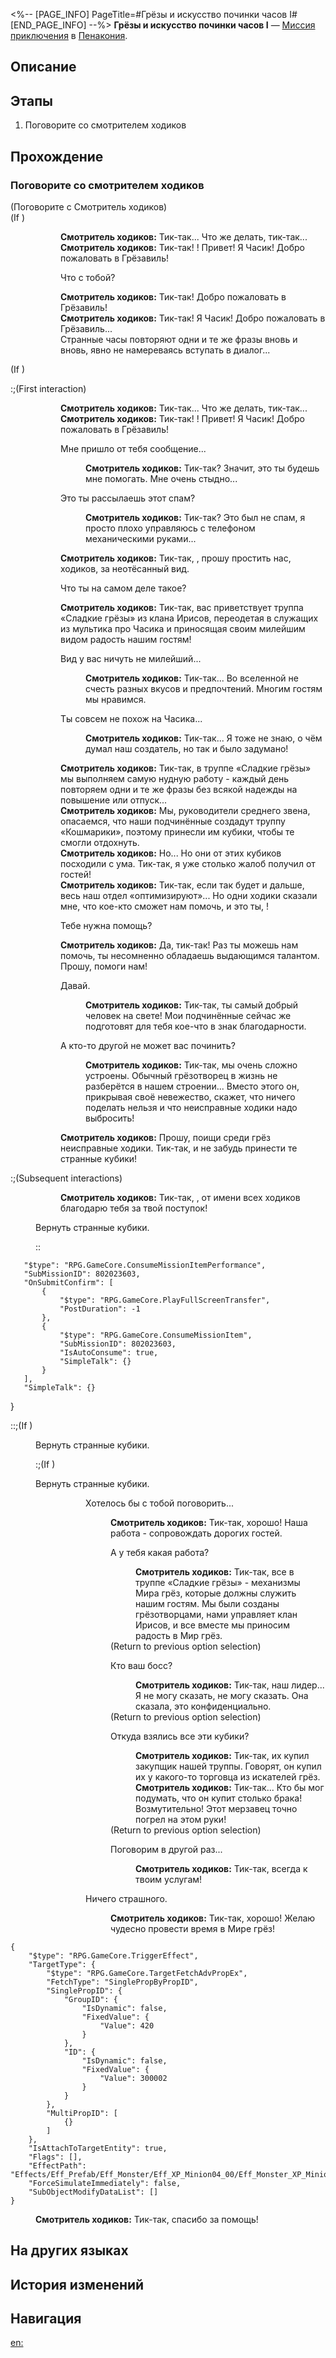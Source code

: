 <%-- [PAGE_INFO]
PageTitle=#Грёзы и искусство починки часов I#
[END_PAGE_INFO] --%>
{{Дополнить|Диалоги.}}
{{Миссия Инфобокс
|id              = 8020236
|Название        = 
|Изображение     = Миссия Грёзы и искусство починки часов I.png
|Тип             = Миссия приключения
|Событие         = 
|Глава           = 
|Условия         = Завершена [[Миссия Освоения]] «[[А убийца кто?..]]»
|Персонажи       = Первопроходец; Смотритель ходиков
|СтартЛокация    = [[Пенакония]] — [[Отель «Грёзы» (Мир грёз)]]
|Мир             = Пенакония
|Предыдущая      = 
|Следующая       = 
|Награды         = Кредиты*5 000
}}
'''Грёзы и искусство починки часов I''' — [[Миссия приключения]] в [[Пенакония]].

==Описание==
{{Описание|<!--официальное описание из Перекрёстка судеб-->}}

==Этапы==
# Поговорите со смотрителем ходиков

==Прохождение==
{{Дополнить}}
{{Диалог Конец}}

===Поговорите со смотрителем ходиков===
{{Описание миссии|тип=Миссия приключения|локация=Отель «Грёзы» (Мир грёз)|Когда причудливые часы наконец отремонтированы, вы получаете несколько спам-сообщений, в которых упоминается некая «бильярдная» в отеле «Грёзы». Найдите комнату, которая подходит под это описание, и хорошенько осмотрите её.}}
{{Диалог Начало}}

;(Поговорите с Смотритель ходиков)
;(If {{cx}}<!--SubMission not Finish: 802023602-->)
::'''Смотритель ходиков:''' Тик-так... Что же делать, тик-так...
::'''Смотритель ходиков:''' Тик-так! {{MC|ж=Дорогая гостья|м=Дорогой гость}}! Привет! Я Часик! Добро пожаловать в Грёзавиль!
::{{Диалог|Стрелка}} Что с тобой?
::'''Смотритель ходиков:''' Тик-так! Добро пожаловать в Грёзавиль!
::'''Смотритель ходиков:''' Тик-так! Я Часик! Добро пожаловать в Грёзавиль...
::Странные часы повторяют одни и те же фразы вновь и вновь, явно не намереваясь вступать в диалог...
;(If {{cx}}<!--SubMission Finish: 802023602-->)
:;(First interaction)
:::'''Смотритель ходиков:''' Тик-так... Что же делать, тик-так...
:::'''Смотритель ходиков:''' Тик-так! {{MC|ж=Дорогая гостья|м=Дорогой гость}}! Привет! Я Часик! Добро пожаловать в Грёзавиль!
:::{{Диалог|Стрелка}} Мне пришло от тебя сообщение...
::::'''Смотритель ходиков:''' Тик-так? Значит, это ты будешь мне помогать. Мне очень стыдно...
:::{{Диалог|Стрелка}} Это ты рассылаешь этот спам?
::::'''Смотритель ходиков:''' Тик-так? Это был не спам, я просто плохо управляюсь с телефоном механическими руками...
:::'''Смотритель ходиков:''' Тик-так, {{MC|ж=моя дорогая гостья|м=мой дорогой гость}}, прошу простить нас, ходиков, за неотёсанный вид.
:::{{Диалог|Стрелка}} Что ты на самом деле такое?
:::'''Смотритель ходиков:''' Тик-так, вас приветствует труппа «Сладкие грёзы» из клана Ирисов, переодетая в служащих из мультика про Часика и приносящая своим милейшим видом радость нашим гостям!
:::{{Диалог|Стрелка}} Вид у вас ничуть не милейший...
::::'''Смотритель ходиков:''' Тик-так... Во вселенной не счесть разных вкусов и предпочтений. Многим гостям мы нравимся.
:::{{Диалог|Стрелка}} Ты совсем не похож на Часика...
::::'''Смотритель ходиков:''' Тик-так... Я тоже не знаю, о чём думал наш создатель, но так и было задумано!
:::'''Смотритель ходиков:''' Тик-так, в труппе «Сладкие грёзы» мы выполняем самую нудную работу - каждый день повторяем одни и те же фразы без всякой надежды на повышение или отпуск...
:::'''Смотритель ходиков:''' Мы, руководители среднего звена, опасаемся, что наши подчинённые создадут труппу «Кошмарики», поэтому принесли им кубики, чтобы те смогли отдохнуть.
:::'''Смотритель ходиков:''' Но... Но они от этих кубиков посходили с ума. Тик-так, я уже столько жалоб получил от гостей!
:::'''Смотритель ходиков:''' Тик-так, если так будет и дальше, весь наш отдел «оптимизируют»... Но одни ходики сказали мне, что кое-кто сможет нам помочь, и это ты, {{MC|ж=моя дорогая гостья|м=мой дорогой гость}}!
:::{{Диалог|Стрелка}} Тебе нужна помощь?
:::'''Смотритель ходиков:''' Да, тик-так! Раз ты можешь нам помочь, ты несомненно обладаешь выдающимся талантом. Прошу, помоги нам!
:::{{Диалог|Стрелка}} Давай.
::::'''Смотритель ходиков:''' Тик-так, ты самый добрый человек на свете! Мои подчинённые сейчас же подготовят для тебя кое-что в знак благодарности.
:::{{Диалог|Стрелка}} А кто-то другой не может вас починить?
::::'''Смотритель ходиков:''' Тик-так, мы очень сложно устроены. Обычный грёзотворец в жизнь не разберётся в нашем строении... Вместо этого он, прикрывая своё невежество, скажет, что ничего поделать нельзя и что неисправные ходики надо выбросить!
:::'''Смотритель ходиков:''' Прошу, поищи среди грёз неисправные ходики. Тик-так, и не забудь принести те странные кубики!
:;(Subsequent interactions)
:::'''Смотритель ходиков:''' Тик-так, {{MC|ж=добрая гостья|м=добрый гость}}, от имени всех ходиков благодарю тебя за твой поступок!
::;(If )
:{{Диалог|?}} Вернуть странные кубики.
:::<pre>{
	"$type": "RPG.GameCore.ConsumeMissionItemPerformance",
	"SubMissionID": 802023603,
	"OnSubmitConfirm": [
		{
			"$type": "RPG.GameCore.PlayFullScreenTransfer",
			"PostDuration": -1
		},
		{
			"$type": "RPG.GameCore.ConsumeMissionItem",
			"SubMissionID": 802023603,
			"IsAutoConsume": true,
			"SimpleTalk": {}
		}
	],
	"SimpleTalk": {}
}</pre>
::;(If )
:{{Диалог|?}} Вернуть странные кубики.
::;(If )
:{{Диалог|?}} Вернуть странные кубики.
:::{{Диалог}} Хотелось бы с тобой поговорить...
::::'''Смотритель ходиков:''' Тик-так, хорошо! Наша работа - сопровождать дорогих гостей.
::::{{Диалог|Разговор}} А у тебя какая работа?
:::::'''Смотритель ходиков:''' Тик-так, все в труппе «Сладкие грёзы» - механизмы Мира грёз, которые должны служить нашим гостям. Мы были созданы грёзотворцами, нами управляет клан Ирисов, и все вместе мы приносим радость в Мир грёз.
::::;(Return to previous option selection)
::::{{Диалог|Разговор}} Кто ваш босс?
:::::'''Смотритель ходиков:''' Тик-так, наш лидер... Я не могу сказать, не могу сказать. Она сказала, это конфиденциально.
::::;(Return to previous option selection)
::::{{Диалог|Разговор}} Откуда взялись все эти кубики?
:::::'''Смотритель ходиков:''' Тик-так, их купил закупщик нашей труппы. Говорят, он купил их у какого-то торговца из искателей грёз.
:::::'''Смотритель ходиков:''' Тик-так... Кто бы мог подумать, что он купит столько брака! Возмутительно! Этот мерзавец точно погрел на этом руки!
::::;(Return to previous option selection)
::::{{Диалог|Выход}} Поговорим в другой раз...
:::::'''Смотритель ходиков:''' Тик-так, всегда к твоим услугам!
:::{{Диалог|Выход}} Ничего страшного.
::::'''Смотритель ходиков:''' Тик-так, хорошо! Желаю чудесно провести время в Мире грёз!
<pre>{
	"$type": "RPG.GameCore.TriggerEffect",
	"TargetType": {
		"$type": "RPG.GameCore.TargetFetchAdvPropEx",
		"FetchType": "SinglePropByPropID",
		"SinglePropID": {
			"GroupID": {
				"IsDynamic": false,
				"FixedValue": {
					"Value": 420
				}
			},
			"ID": {
				"IsDynamic": false,
				"FixedValue": {
					"Value": 300002
				}
			}
		},
		"MultiPropID": [
			{}
		]
	},
	"IsAttachToTargetEntity": true,
	"Flags": [],
	"EffectPath": "Effects/Eff_Prefab/Eff_Monster/Eff_XP_Minion04_00/Eff_Monster_XP_Minion04_00_Common_Maze_SpecialAppear.prefab",
	"ForceSimulateImmediately": false,
	"SubObjectModifyDataList": []
}</pre>
:<!--2-second delay-->
:'''Смотритель ходиков:''' Тик-так, спасибо за помощь!
{{Диалог Конец}}

==На других языках==
{{На других языках
|en   = Dreams and the Art of Clock Maintenance (I)
|zhs  = 梦与钟表维修艺术•一
|zht  = 夢與鐘錶維修藝術•一
|ja   = 夢と時計修理芸術・1
|ko   = 꿈, 그리고 시계 수리의 예술•1
|es   = Los sueños y el arte de reparar relojes&nbsp;I
|fr   = Les rêves et l'art de l'horlogerie (I)
|ru   = Грёзы и искусство починки часов I
|th   = ความฝันและศิลปะแห่งการซ่อมแซมนาฬิกา 1
|vi   = Giấc Mơ Và Nghệ Thuật Sửa Đồng Hồ 1
|de   = Träume und die Kunst der Uhrenwartung (I)
|id   = Seni Memperbaiki Mimpi dan Jam (I)
|pt   = Sonhos e a Arte da Manutenção de Relógios (I)
}}

==История изменений==
{{История изменений|3.5}}

==Навигация==
{{Миссия приключения Навбокс|Глава }}

[[en:]]
